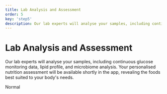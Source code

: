 ```yaml
---
title: Lab Analysis and Assessment
order: 5
key: 'step5'
description: Our lab experts will analyse your samples, including continuous glucose monitoring data, lipid profile, and microbiome analysis. Your personalised nutrition assessment will be available shortly in the app, revealing the foods best suited to your body's needs.
---
```


# Lab Analysis and Assessment

Our lab experts will analyse your samples, including continuous glucose monitoring data, lipid profile, and microbiome analysis. Your personalised nutrition assessment will be available shortly in the app, revealing the foods best suited to your body's needs.

<userStyle>Normal</userStyle>
